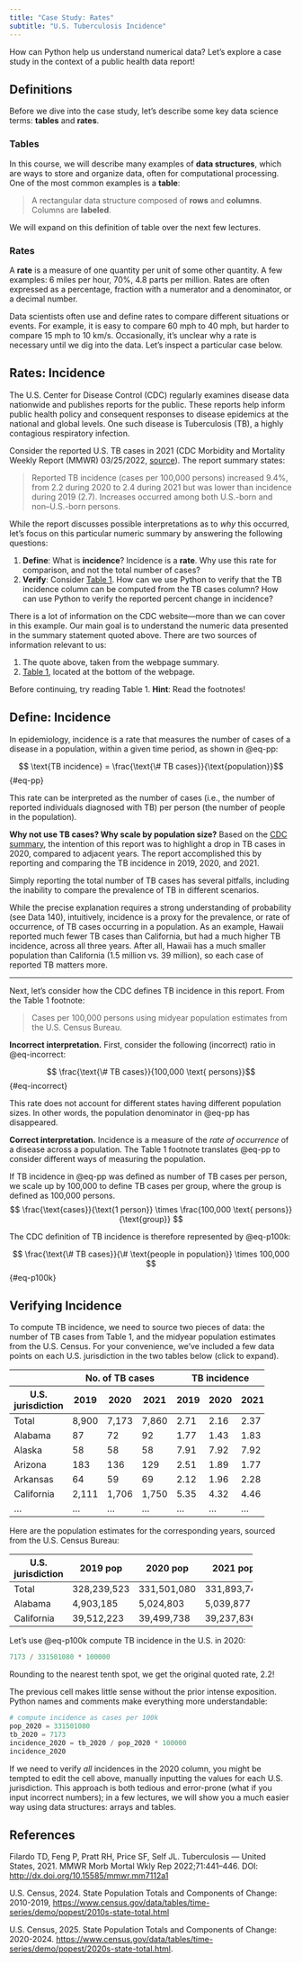 ```yaml
---
title: "Case Study: Rates"
subtitle: "U.S. Tuberculosis Incidence"
---
```


How can Python help us understand numerical data? Let's explore a case study in the context of a public health data report!

## Definitions

Before we dive into the case study, let's describe some key data science terms: **tables** and **rates**.

### Tables
In this course, we will describe many examples of **data structures**, which are ways to store and organize data, often for computational processing. One of the most common examples is a **table**:

> A rectangular data structure composed of **rows** and **columns**. Columns are **labeled**.

We will expand on this definition of table over the next few lectures.

### Rates

A **rate** is a measure of one quantity per unit of some other quantity. A few examples: 6 miles per hour, 70%, 4.8 parts per million. Rates are often expressed as a percentage, fraction with a numerator and a denominator, or a decimal number.

Data scientists often use and define rates to compare different situations or events. For example, it is easy to compare 60 mph to 40 mph, but harder to compare 15 mph to 10 km/s. Occasionally, it's unclear why a rate is necessary until we dig into the data. Let's inspect a particular case below.

## Rates: Incidence

The U.S. Center for Disease Control (CDC) regularly examines disease data nationwide and publishes reports for the public. These reports help inform public health policy and consequent responses to disease epidemics at the national and global levels. One such disease is Tuberculosis (TB), a highly contagious respiratory infection.

Consider the reported U.S. TB cases in 2021 (CDC Morbidity and Mortality Weekly Report (MMWR) 03/25/2022, [source](https://www.cdc.gov/mmwr/volumes/71/wr/mm7112a1.htm?s_cid=mm7112a1_w#T1_down)). The report summary states:

> Reported TB incidence (cases per 100,000 persons) increased 9.4%, from 2.2 during 2020 to 2.4 during 2021 but was lower than incidence during 2019 (2.7). Increases occurred among both U.S.-born and non–U.S.-born persons.

While the report discusses possible interpretations as to _why_ this occurred, let's focus on this particular numeric summary by answering the following questions:

1. **Define**: What is **incidence**? Incidence is a **rate**. Why use this rate for comparison, and not the total number of cases?
1. **Verify**: Consider [Table 1](https://www.cdc.gov/mmwr/volumes/71/wr/mm7112a1.htm?s_cid=mm7112a1_w#T1_down). How can we use Python to verify that the TB incidence column can be computed from the TB cases column? How can use Python to verify the reported percent change in incidence?

::: {.callout-tip title="Look at the tabular data"}
There is a lot of information on the CDC website---more than we can cover in this example. Our main goal is to understand the numeric data presented in the summary statement quoted above. There are two sources of information relevant to us:

1. The quote above, taken from the webpage summary.
1. [Table 1](https://www.cdc.gov/mmwr/volumes/71/wr/mm7112a1.htm?s_cid=mm7112a1_w#T1_down), located at the bottom of the webpage.

Before continuing, try reading Table 1. **Hint**: Read the footnotes!
:::

## Define: Incidence

In epidemiology, incidence is a rate that measures the number of cases of a disease in a population, within a given time period, as shown in @eq-pp:

$$ \text{TB incidence} = \frac{\text{\# TB cases}}{\text{population}}$$ {#eq-pp}

This rate can be interpreted as the number of cases (i.e., the number of reported individuals diagnosed with TB) per person (the number of people in the population).


**Why not use TB cases? Why scale by population size?** Based on the [CDC summary](https://www.cdc.gov/mmwr/volumes/71/wr/mm7112a1.htm?s_cid=mm7112a1_w), the intention of this report was to highlight a drop in TB cases in 2020, compared to adjacent years. The report accomplished this by reporting and comparing the TB incidence in 2019, 2020, and 2021.

Simply reporting the total number of TB cases has several pitfalls, including the inability to compare the prevalence of TB in different scenarios.

While the precise explanation requires a strong understanding of probability (see Data 140), intuitively, incidence is a proxy for the prevalence, or rate of occurrence, of TB cases occurring in a population. As an example, Hawaii reported much fewer TB cases than California, but had a much higher TB incidence, across all three years. After all, Hawaii has a much smaller population than California (1.5 million vs. 39 million), so each case of reported TB matters more.


---

Next, let's consider how the CDC defines TB incidence in this report. From the Table 1 footnote:

> Cases per 100,000 persons using midyear population estimates from the U.S. Census Bureau.

**Incorrect interpretation.**
First, consider the following (incorrect) ratio in @eq-incorrect:

$$ \frac{\text{\# TB cases}}{100,000 \text{ persons}}$$ {#eq-incorrect}

This rate does not account for different states having different population sizes. In other words, the population denominator in @eq-pp has disappeared.

**Correct interpretation.**
Incidence is a measure of the _rate of occurrence_ of a disease across a population. The Table 1 footnote translates @eq-pp to consider different ways of measuring the population.

If TB incidence in @eq-pp was defined as number of TB cases per person, we scale up by 100,000 to define TB cases per group, where the group is defined as 100,000 persons.
$$
\frac{\text{cases}}{\text{1 person}} \times \frac{100,000 \text{ persons}}{\text{group}}
$$

The CDC definition of TB incidence is therefore represented by @eq-p100k:

$$
\frac{\text{\# TB cases}}{\# \text{people in population}} \times 100,000
$$ {#eq-p100k}

## Verifying Incidence

To compute TB incidence, we need to source two pieces of data: the number of TB cases from Table 1, and the midyear population estimates from the U.S. Census. For your convenience, we've included a few data points on each U.S. jurisdiction in the two tables below (click to expand).

::: {.callout-note title="Snippet of Table 1, U.S. CDC" collapse="true"}

+-------------------+-------+-------+-------+------+------+------+
|                   | No. of TB cases       | TB incidence       |
+-------------------+-------+-------+-------+------+------+------+
| U.S. jurisdiction | 2019  |  2020 |  2021 | 2019 | 2020 | 2021 |
+===================+=======+=======+=======+======+======+======+
| Total             | 8,900 | 7,173 | 7,860 | 2.71 | 2.16 | 2.37 |
+-------------------+-------+-------+-------+------+------+------+
| Alabama           | 87    | 72    | 92    | 1.77 | 1.43 | 1.83 |
+-------------------+-------+-------+-------+------+------+------+
| Alaska            | 58    | 58    | 58    | 7.91 | 7.92 | 7.92 |
+-------------------+-------+-------+-------+------+------+------+
| Arizona           | 183   | 136   | 129   | 2.51 | 1.89 | 1.77 |
+-------------------+-------+-------+-------+------+------+------+
| Arkansas          | 64    | 59    | 69    | 2.12 | 1.96 | 2.28 |
+-------------------+-------+-------+-------+------+------+------+
| California        | 2,111 | 1,706 | 1,750 | 5.35 | 4.32 | 4.46 |
+-------------------+-------+-------+-------+------+------+------+
| ...               | ...   | ...   | ...   | ...  | ...  | ...  |
+-------------------+-------+-------+-------+------+------+------+

:::

::: {.callout-note title="Snippet of midyear population estimates, U.S. Census Bureau" collapse="true"}

Here are the population estimates for the corresponding years, sourced from the U.S. Census Bureau:
  
+-------------------+-------------+-------------+-------------+
| U.S. jurisdiction |    2019 pop |    2020 pop |    2021 pop |
+===================+=============+=============+=============+
| Total             | 328,239,523 | 331,501,080 | 331,893,745 |
+-------------------+-------------+-------------+-------------+
| Alabama           |   4,903,185 |   5,024,803 |   5,039,877 |
+-------------------+-------------+-------------+-------------+
| California        |  39,512,223 |  39,499,738 |  39,237,836 |
+-------------------+-------------+-------------+-------------+
:::



Let's use @eq-p100k compute TB incidence in the U.S. in 2020:

```python
7173 / 331501080 * 100000
```

Rounding to the nearest tenth spot, we get the original quoted rate, 2.2!

The previous cell makes little sense without the prior intense exposition. Python names  and comments make everything more understandable:

```python
# compute incidence as cases per 100k
pop_2020 = 331501080
tb_2020 = 7173
incidence_2020 = tb_2020 / pop_2020 * 100000
incidence_2020
```

If we need to verify _all_ incidences in the 2020 column, you might be tempted to edit the cell above, manually inputting the values for each U.S. jurisdiction. This approach is both tedious and error-prone (what if you input incorrect numbers); in a few lectures, we will show you a much easier way using data structures: arrays and tables.

## References

Filardo TD, Feng P, Pratt RH, Price SF, Self JL. Tuberculosis — United States, 2021. MMWR Morb Mortal Wkly Rep 2022;71:441–446. DOI: [http://dx.doi.org/10.15585/mmwr.mm7112a1](http://dx.doi.org/10.15585/mmwr.mm7112a1)

U.S. Census, 2024. State Population Totals and Components of Change: 2010-2019, [https://www.census.gov/data/tables/time-series/demo/popest/2010s-state-total.html](https://www.census.gov/data/tables/time-series/demo/popest/2010s-state-total.html) 

U.S. Census, 2025. State Population Totals and Components of Change: 2020-2024. [https://www.census.gov/data/tables/time-series/demo/popest/2020s-state-total.html](https://www.census.gov/data/tables/time-series/demo/popest/2020s-state-total.html).



<!-- ::: {.callout-note title="Aside: Summarizing versus Inferring" collapse="true"}
This statement is a **summary** of the data: it compares three values, the incidences of 2.7 (in 2019), 2.2 (in 2020), and 2.4 (in 2021). From this interesting observation, the remainder of the report seeks to provide possible explanations for _why_ this observation occurred.
::: -->